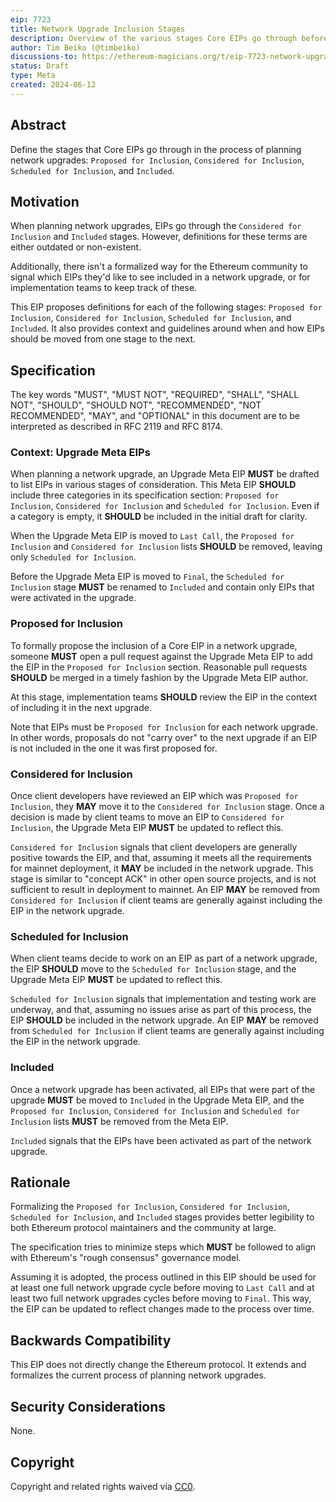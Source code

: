 ```yaml
---
eip: 7723
title: Network Upgrade Inclusion Stages
description: Overview of the various stages Core EIPs go through before their activation in network upgrades.
author: Tim Beiko (@timbeiko)
discussions-to: https://ethereum-magicians.org/t/eip-7723-network-upgrade-inclusion-stages/20281
status: Draft
type: Meta
created: 2024-06-12
---
```


## Abstract

Define the stages that Core EIPs go through in the process of planning network upgrades: `Proposed for Inclusion`, `Considered for Inclusion`, `Scheduled for Inclusion`, and `Included`.

## Motivation

When planning network upgrades, EIPs go through the `Considered for Inclusion` and `Included` stages. However, definitions for these terms are either outdated or non-existent. 

Additionally, there isn't a formalized way for the Ethereum community to signal which EIPs they'd like to see included in a network upgrade, or for implementation teams to keep track of these. 

This EIP proposes definitions for each of the following stages: `Proposed for Inclusion`, `Considered for Inclusion`, `Scheduled for Inclusion`, and `Included`. It also provides context and guidelines around when and how EIPs should be moved from one stage to the next. 

## Specification

The key words "MUST", "MUST NOT", "REQUIRED", "SHALL", "SHALL NOT", "SHOULD", "SHOULD NOT", "RECOMMENDED", "NOT RECOMMENDED", "MAY", and "OPTIONAL" in this document are to be interpreted as described in RFC 2119 and RFC 8174.

### Context: Upgrade Meta EIPs

When planning a network upgrade, an Upgrade Meta EIP **MUST** be drafted to list EIPs in various stages of consideration. This Meta EIP **SHOULD** include three categories in its specification section: `Proposed for Inclusion`, `Considered for Inclusion` and `Scheduled for Inclusion`. Even if a category is empty, it **SHOULD** be included in the initial draft for clarity. 

When the Upgrade Meta EIP is moved to `Last Call`, the `Proposed for Inclusion` and `Considered for Inclusion` lists **SHOULD** be removed, leaving only `Scheduled for Inclusion`. 

Before the Upgrade Meta EIP is moved to `Final`, the `Scheduled for Inclusion` stage **MUST** be renamed to `Included` and contain only EIPs that were activated in the upgrade. 

### Proposed for Inclusion

To formally propose the inclusion of a Core EIP in a network upgrade, someone **MUST** open a pull request against the Upgrade Meta EIP to add the EIP in the `Proposed for Inclusion` section. Reasonable pull requests **SHOULD** be merged in a timely fashion by the Upgrade Meta EIP author.  

At this stage, implementation teams **SHOULD** review the EIP in the context of including it in the next upgrade. 

Note that EIPs must be `Proposed for Inclusion` for each network upgrade. In other words, proposals do not "carry over" to the next upgrade if an EIP is not included in the one it was first proposed for. 

### Considered for Inclusion 

Once client developers have reviewed an EIP which was `Proposed for Inclusion`, they **MAY** move it to the `Considered for Inclusion` stage. Once a decision is made by client teams to move an EIP to `Considered for Inclusion`, the Upgrade Meta EIP **MUST** be updated to reflect this.

`Considered for Inclusion` signals that client developers are generally positive towards the EIP, and that, assuming it meets all the requirements for mainnet deployment, it **MAY** be included in the network upgrade. This stage is similar to "concept ACK" in other open source projects, and is not sufficient to result in deployment to mainnet. An EIP **MAY** be removed from `Considered for Inclusion` if client teams are generally against including the EIP in the network upgrade. 

### Scheduled for Inclusion 

When client teams decide to work on an EIP as part of a network upgrade, the EIP **SHOULD** move to the `Scheduled for Inclusion` stage, and the Upgrade Meta EIP **MUST** be updated to reflect this. 

`Scheduled for Inclusion` signals that implementation and testing work are underway, and that, assuming no issues arise as part of this process, the EIP **SHOULD** be included in the network upgrade. An EIP **MAY** be removed from `Scheduled for Inclusion` if client teams are generally against including the EIP in the network upgrade. 

### Included

Once a network upgrade has been activated, all EIPs that were part of the upgrade **MUST** be moved to `Included` in the Upgrade Meta EIP, and the `Proposed for Inclusion`, `Considered for Inclusion` and `Scheduled for Inclusion` lists **MUST** be removed from the Meta EIP. 

`Included` signals that the EIPs have been activated as part of the network upgrade. 

## Rationale

Formalizing the `Proposed for Inclusion`, `Considered for Inclusion`, `Scheduled for Inclusion`, and `Included` stages provides better legibility to both Ethereum protocol maintainers and the community at large. 

The specification tries to minimize steps which **MUST** be followed to align with Ethereum's "rough consensus" governance model. 

Assuming it is adopted, the process outlined in this EIP should be used for at least one full network upgrade cycle before moving to `Last Call` and at least two full network upgrades cycles before moving to `Final`. This way, the EIP can be updated to reflect changes made to the process over time. 

## Backwards Compatibility

This EIP does not directly change the Ethereum protocol. It extends and formalizes the current process of planning network upgrades. 

## Security Considerations

None.

## Copyright

Copyright and related rights waived via [CC0](../LICENSE.md).
